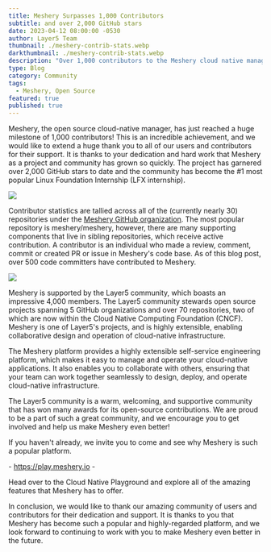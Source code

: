 ```yaml
---
title: Meshery Surpasses 1,000 Contributors
subtitle: and over 2,000 GitHub stars
date: 2023-04-12 08:00:00 -0530
author: Layer5 Team
thumbnail: ./meshery-contrib-stats.webp
darkthumbnail: ./meshery-contrib-stats.webp
description: "Over 1,000 contributors to the Meshery cloud native management project."
type: Blog
category: Community
tags:
  - Meshery, Open Source
featured: true
published: true
---
```






<BlogWrapper>

Meshery, the open source cloud-native manager, has just reached a huge milestone of 1,000 contributors! This is an incredible achievement, and we would like to extend a huge thank you to all of our users and contributors for their support. It is thanks to your dedication and hard work that Meshery as a project and community has grown so quickly. The project has garnered over 2,000 GitHub stars to date and the community has become the #1 most popular Linux Foundation Internship (LFX internship).

<img src={MesheryStats} className="image-right-no-shadow" /> 

Contributor statistics are tallied across all of the  (currently nearly 30) repositories under the [Meshery GitHub organization](https://github.com/meshery). The most popular repository is meshery/meshery, however, there are many supporting components that live in sibling repositories, which receive active contribution. A contributor is an individual who made a review, comment, commit or created PR or issue in Meshery's code base. As of this blog post, over 500 code committers have contributed to Meshery.


<img src={MesheryStars} className="image-left-no-shadow" /> 


Meshery is supported by the Layer5 community, which <Link to="/blog/community/building-amazing-open-source-tools-one-contributor-at-a-time">boasts an impressive 4,000 members</Link>. The Layer5 community stewards open source projects spanning 5 GitHub organizations and over 70 repositories, two of which are now within the Cloud Native Computing Foundation (CNCF). Meshery is one of Layer5's projects, and is highly extensible, enabling collaborative design and operation of cloud-native infrastructure.

The Meshery platform provides a highly extensible self-service engineering platform, which makes it easy to manage and operate your cloud-native applications. It also enables you to collaborate with others, ensuring that your team can work together seamlessly to design, deploy, and operate cloud-native infrastructure.

The Layer5 community is a warm, welcoming, and supportive community that has won many awards for its open-source contributions. We are proud to be a part of such a great community, and we encourage you to get involved and help us make Meshery even better!

<div class="tip" style={{fontSize: "1.15rem", textAlign: "center"}}>
  <p>If you haven't already, we invite you to come and see why Meshery is such a popular platform. </p>
  <p class="tip" style={{fontSize: "1.25rem", textAlign: "center"}}>
    - <a href="https://play.meshery.io">https://play.meshery.io</a> -
  </p>
  <p>
  Head over to the Cloud Native Playground and explore all of the amazing features that Meshery has to offer.</p>
</div>

In conclusion, we would like to thank our amazing community of users and contributors for their dedication and support. It is thanks to you that Meshery has become such a popular and highly-regarded platform, and we look forward to continuing to work with you to make Meshery even better in the future.

</BlogWrapper>